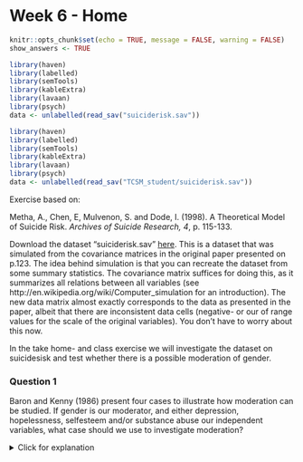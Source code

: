 # Week 6 - Home

```{r include=FALSE}
knitr::opts_chunk$set(echo = TRUE, message = FALSE, warning = FALSE)
show_answers <- TRUE
```
```{r echo = FALSE, warning=FALSE, message=FALSE, eval=FALSE}
library(haven)
library(labelled)
library(semTools)
library(kableExtra)
library(lavaan)
library(psych)
data <- unlabelled(read_sav("suiciderisk.sav"))
```
```{r echo = FALSE, warning=FALSE, message=FALSE}
library(haven)
library(labelled)
library(semTools)
library(kableExtra)
library(lavaan)
library(psych)
data <- unlabelled(read_sav("TCSM_student/suiciderisk.sav"))
```

Exercise based on: 

Metha, A., Chen, E, Mulvenon, S. and Dode, I. (1998). A Theoretical Model of Suicide Risk. *Archives of Suicide Research, 4*, p.  115-133.

Download the dataset “suiciderisk.sav”  [here](https://github.com/cjvanlissa/TCSM_student). This is a dataset that was simulated from the covariance matrices in the original paper presented on p.123. The idea behind simulation is that you can recreate the dataset from some summary statistics. The covariance matrix suffices for doing this, as it summarizes all relations between all variables (see http://en.wikipedia.org/wiki/Computer_simulation for an introduction).
The new data matrix almost exactly corresponds to the data as presented in the paper, albeit that there are inconsistent data cells (negative- or our of range values for the scale of the original variables). You don’t have to worry about this now.

In the take home- and class exercise we will investigate the dataset on suicidesisk and test whether there is a possible moderation of gender.

### Question 1

Baron and Kenny (1986) present four cases to illustrate how moderation can be studied. If gender is our moderator, and either depression, hopelessness, selfesteem and/or substance abuse our independent variables, what case should we use to investigate moderation?

<details>
  <summary>Click for explanation</summary>
Case 2: dichotomous moderator, continuous independent variables
\details

### Question 2

First, run bivariate correlations of all continuous independent variables with suicide risk. Do you think it is useful to investigate these predictors? What if one one the correlations is non-significant. Is it then still useful to study moderation?

*Note: You can obtain correlations using* `cor()` *or* `psych::corr.test()`

<details>
  <summary>Click for explanation</summary>
A basic correlation matrix for the first 5 variables:

```{r}
cor(data[, 1:5])
```

A correlation table with p-values can be obtained using the `psych::corr.test()` function:

```{r}
library(psych)
corr.test(data[, 1:5])
```
Yes, correlations are similar to those in paper, and are all significant. Even when correlations are n.s., it is still useful to investigate moderation: there might be a suppression effect
\details
 
### Question 3

Examine the relationships between suicide risk and the four continuous predictors visually. What do you think about the relations?

<details>
  <summary>Click for explanation</summary>

#### A psych solution

The package `psych' contains a function to help us visually check assumptions, such as linearity:

```{r}
pairs.panels(data[, 1:5], 
             density = TRUE, # show density plots
             ellipses = TRUE # show correlation ellipses
             )
```

#### Ggplot to build plots

In this case, psych is easier. But generally, we can make any plot we want using `ggplot2`. In ggplot, we add one plot element at a time. Here is an example for one variable:

```{r}
library(ggplot2)
ggplot(data, aes(x = subabuse, y = suirisk)) +
  geom_point() +  # Add scatter
  geom_smooth() + # Add smooth trend
  theme_bw()      # Add black/white theme
```

You could also add a linear trend line:

```{r}
ggplot(data, aes(x = subabuse, y = suirisk)) +
  geom_point() +  # Add scatter
  geom_smooth() + # Add smooth trend
  theme_bw() +    # Add black/white theme
  # Add linear trend line (without confidence bound and red in color)
  geom_smooth(method = "lm", color = "red", se = FALSE)
```

This seems linear; you can check the other variables!
\details
 	 
### Question 4

Build the scatterplots again, but now map participants' gender to the colour of the dots and smooth line. Do your conclusions differ from question 3?

<details>
  <summary>Click for explanation</summary>

#### A psych solution

Again, `psych` has a standard solution for this situation:

```{r}
pairs.panels(data[, 1:5], bg = c("red", "blue")[data$gender], pch = 21)
```        

In ggplot, we can make the plots more detailed. We can map gender to the color of the dots and smooth line using `aes(colour = gender)`:

```{r}
ggplot(data, aes(x = subabuse, y = suirisk, colour = gender)) +
  geom_point() +  # Add scatter
  geom_smooth() + # Add smooth trend
  theme_bw()      # Add black/white theme
```

This seems linear; you can check the other variables! There are also some differences by gender, in range and steepness.
\details


### Question 5

Baron and Kenny (1986) note the correlational method (as we just used) has two serious deficiencies. We can investigate only one of them. Which? Please investigate whether this potential problem exists for the moderator gender.

*Note: Use* `psych::describeBy()` *or* `car::leveneTest`

<details>
  <summary>Click for explanation</summary>

The variances might not be equal for all levels of gender. We can do a preliminary investigation using `describeBy`; a version of the `describe` that splits the data by group.

```{r, eval = FALSE}
library(psych)
describeBy(data[, 1:5], group = data$gender)
```
```{r, echo = FALSE}
library(psych)
print(describeBy(data[, 1:5], group = data$gender))
```

The variances turn out to be roughly the same for most variables, but there is a large difference in the variance of nartotic substance use. Let's apply Levene's test, which lives in the `car` package:

```{r}
library(car)
leveneTest(y = data$subabuse, group = data$gender)
```

If we want a Levene's test for all five continuous variables, it can be helpful to **apply** the function to the 5 columns of data. The function `lapply()` applies a second function (`leveneTest()`) to every element of a list; in this case - the five columns. The argument `group` stays the same for each variable:

```{r}
lapply(data[1:5], leveneTest, group = data$gender)
```
\details

### Question 6

Baron and Kenny also state how this problem might be resolved by looking at regression coefficients. Run a multiple regression model, with suicide risk as dependent variable, and all 4 independent variables as predictors. Run this model separately for both genders. Do you find any differences in the regression coefficients? (unstandardized)

<details>
  <summary>Click for explanation</summary>
```{r}
 # In the lm() function, ~ . means: use all predictors
summary(lm(suirisk ~ ., data = data[data$gender == "females", 1:5]))
summary(lm(suirisk ~ ., data = data[data$gender == "males", 1:5]))
```
A small difference for substance use (.12 males, .06 females) and depression (.05 females, .115 males)? Other than that, they are similar.

\details

### Question 7

What do you think, does it make sense to study the moderating role of gender in a model that explains suicide risk?

<details>
  <summary>Click for explanation</summary>
Yes, all assumptions hold, so fine to do it.
\details

### Question 8

One way to study moderation (and this is something you might have done in an earlier statistics course), is to compute interaction terms of the moderator variable with the independent variables. R does this automatically, if you use the multiplication symbol `*` in your regression equation. 

Run a hierarchical regression analysis: Build two regression models, and include all independent variables and gender in the first model, and add the interaction terms in the second model. Then, compare the fit of the two models using `anova()` Do you find that the interaction variables explain part of the variance in suicide risk over and above that of the independent variables?


<details>
  <summary>Click for explanation</summary>
```{r}
reg_1 <- lm(suirisk ~ ., data)
summary(reg_1)
reg_2 <- lm(suirisk ~ gender * subabuse + gender * hopeless + gender * selfesteem + gender * depression, data)
summary(reg_2)

anova(reg_1, reg_2)
```
R2 goes from .20 to .22, so small difference. This difference is significant. The only significant interaction effect is gendermales:depression.

\details

### Question 9

Build a basic regression model in lavaan, see the figure below. You have built this model before. Compare your lavaan results to your earlier findings. What do you conclude?

![](week6home1.png)

<details>
  <summary>Click for explanation</summary>
  
```{r}
library(lavaan)
model <- "suirisk ~ subabuse + hopeless + selfesteem + depression + gender"
fit <- sem(model, data)
summary(fit)

library(semPlot)
semPaths(fit, whatLabels = "est", rotation = 2)
```

Same results, except for a small difference in the standard errors, that results from the fact we use Ordinary Least Squares (OLS)-estimation in R and Maximum Likelihood (ML) in lavaan. Apart from that, we can also estimate the correlations/covariances between the independent variables in lavaan, that we cannot estimate in R.
\details 

### Question 10

Do you have any idea why we find a Chi-square value of exactly 0.0?

<details>
  <summary>Click for explanation</summary>
There are no degrees of freedom (the model is identical to the saturated model) left. This means we want to estimate as many paths as there are sample moments. So, all covariances between variables are accounted for in the model, and there is no room for any deviation between our “model” and the data.
\details

### Question 11

Mehta et al (1998) state that the theory of suicide risk is more complicated than we so far modeled using regression models. The effects of self-esteem and depression are mediated through hopelessness, while depression also explains self-esteem. On page 117-118 they summarize their expectations about the effects in 6 hypotheses (H1 and H2a-e). Build a mediation model in lavaan based on these hypotheses. Leave gender out of the model for now. 

Run the model, and see whether the model fits by looking at the Chi-square(df), it’s p-value, CFI and RMSEA. In case your model does not fit, can you make it fit the data by making an alteration to the model? Note that your Chi-square values might differ slightly from those presented by Mehta et al (1998), because of data simulation procedures.

<details>
  <summary>Click for explanation</summary>
The model fits when a covariance is added between substance use and depression (see figure 1 in the article). Then, Chi-square(3) =9.4, p=.025 CFI=.992, RMSEA=.064. This is probably what Mehta et al. (1998) did as well, without showing us.
  
```{r}
model <- "
suirisk ~ hopeless + depression + subabuse
hopeless ~ depression + selfesteem
selfesteem ~ depression
subabuse ~~ depression
"

fit <- sem(model, data)
summary(fit, fit.measures = TRUE)
semPaths(fit, whatLabels = "est", rotation = 2)
```
\details
